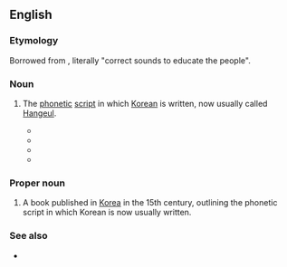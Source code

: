 ==English==

===Etymology===
Borrowed from {{bor|en|ko|-}} {{ko-l|^훈민정음|訓民正音}}, literally "correct sounds to educate the people".

===Noun===
{{en-noun|-|head=Hunmin Jeongeum}}

# {{lb|en|archaic}} The [[phonetic]] [[script]] in which [[Korean]] is written, now usually called [[Hangeul]]. {{rfv-sense|en}}
#* {{quote-book|en|year=1962| title=Pictorial Korea |author=| page=168| passage=Pages of '''Hunmin Jeongeum''', original text of the Korean alphabet created in 1443 by King Sejong.}}
#* {{quote-book|en|year=2003 | title=Explorations in Korean Language and Linguistics |author=Gregory K.. Iverson, ‎Ahn Sang-Cheol | page=41| passage=This setting was the same in the ''Revised Nogeoldae'', corrected during the King Seongjong , and was also the same in ''Translated Nogeoldae'' and ''Nogeoldae Eonhae'' , which Korean Hangeul ( '''Hunmin Jeongeum''' ) pronunciations and interpretations are added based on Revised Nogeoldae.}}
#* {{quote-book|en|year=2009| title=Buddhism and Culture - Issues 1-3 |author=| page=61| passage='''Hunmin - jeongeum''' ( the original name for Hangul ) kept coming to mind.}}
#* {{quote-book|en|year=2013| title=Korea Focus - February 2013|author=The Korea Foundation | page=| passage=Research on '''Hunmin Jeongeum''' as the archetypeof the current Korean script is practically nonexistent, to the extent that Japanese research on the subject is highly acclaimed.}}

===Proper noun===
{{en-proper noun|head=Hunmin Jeongeum}}

# A book published in [[Korea]] in the 15th century, outlining the phonetic script in which Korean is now usually written.

===See also===
* {{projectlink|wikipedia}}

{{C|en|Books}}